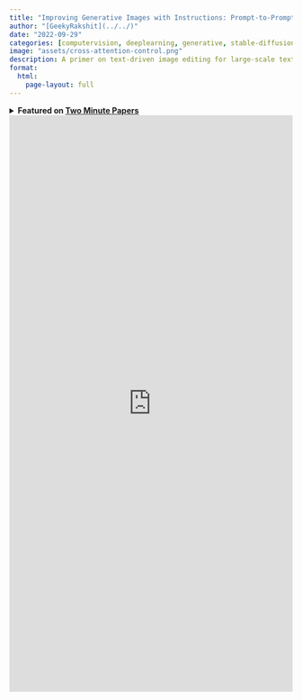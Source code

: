 ```yaml
---
title: "Improving Generative Images with Instructions: Prompt-to-Prompt Image Editing with Cross Attention Control"
author: "[GeekyRakshit](../../)"
date: "2022-09-29"
categories: [computervision, deeplearning, generative, stable-diffusion, 2-minute-papers]
image: "assets/cross-attention-control.png"
description: A primer on text-driven image editing for large-scale text-based image synthesis models like Stable Diffusion & Imagen.
format: 
  html:
    page-layout: full
---
```


<details>
    <summary>
        <strong>
            Featured on <a href="https://www.youtube.com/@TwoMinutePapers">Two Minute Papers</a>
        </strong>
    </summary>
    <br>
    <iframe width="560" height="315" src="https://www.youtube.com/embed/XW_nO2NMH_g?si=OAaFHjcpu2jHIdU-" title="YouTube video player" frameborder="0" allow="accelerometer; autoplay; clipboard-write; encrypted-media; gyroscope; picture-in-picture; web-share" allowfullscreen></iframe>
</details>

<iframe src="https://wandb.ai/wandb/cross-attention-control/reports/Improving-Generative-Images-with-Instructions-Prompt-to-Prompt-Image-Editing-with-Cross-Attention-Control--VmlldzoyNjk2MDAy?galleryTag=stable-diffusion" style="border:none;height:1024px;width:100%"></iframe>